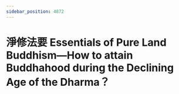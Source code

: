 ```yaml
---
sidebar_position: 4872
---
```



# 淨修法要 Essentials of Pure Land Buddhism—How to attain Buddhahood during the Declining Age of the Dharma？

<ReactPlayer controls='true' url='https://tw4.amtb.de/redirect/media/himp4/29/29-509/29-509-0001.mp4' />
